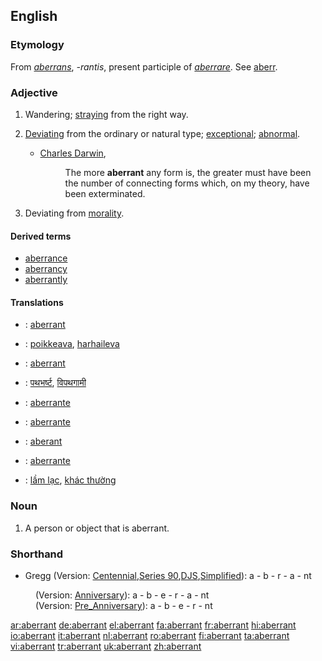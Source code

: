 ==English==

===Etymology===
From {{L.}} ''[[aberrans]]'', ''-rantis'', present participle of ''[[aberrare]]''. See [[aberr]].

===Adjective===
{{en-adj}}

# Wandering; [[straying]] from the right way.
# {{biology}} [[deviating|Deviating]] from the ordinary or natural type; [[exceptional]]; [[abnormal]].
#* [[w:Charles Darwin|Charles Darwin]],
#*: The more '''aberrant''' any form is, the greater must have been the number of connecting forms which, on my theory, have been exterminated.
# Deviating from [[morality]].

====Derived terms====
*[[aberrance]]
*[[aberrancy]]
*[[aberrantly]]

====Translations====
{{trans-top|wandering; straying from the right way}}
{{trans-mid}}
{{trans-bottom}}

{{trans-top|deviating from the ordinary or natural type; exceptional; abnormal}}
{{trans-mid}}
{{trans-bottom}}

{{trans-top|deviating from morality}}
{{trans-mid}}
{{trans-bottom}}

{{checktrans-top}}
* {{ttbc|Catalan}}: [[aberrant]] {{m|f}}
* {{ttbc|Finnish}}: [[poikkeava]], [[harhaileva]]
* {{ttbc|French}}: [[aberrant]] {{m}}
* {{ttbc|Hindi}}: [[पथभर्ष्ट]], [[विपथगामी]]
* {{ttbc|Italian}}: [[aberrante]] {{m}}
{{trans-mid}}
* {{ttbc|Portuguese}}: [[aberrante]] {{m}}
* {{ttbc|Romanian}}: [[aberant]]
* {{ttbc|Spanish}}: [[aberrante]] {{m}}
* {{ttbc|Vietnamese}}: [[lầm lạc]], [[khác thường]]
{{checktrans-bottom}}

===Noun===
{{en-noun}}

# A person or object that is aberrant.

===Shorthand===
* Gregg (Version: [http://en.wikipedia.org/wiki/Gregg_Shorthand#Centennial_Gregg_Shorthand Centennial],[http://en.wikipedia.org/wiki/Gregg_Shorthand#Series_90_Gregg_Shorthand  Series 90],[http://en.wikipedia.org/wiki/Gregg_Shorthand#Diamond_Jubilee_Gregg_Shorthand  DJS],[http://en.wikipedia.org/wiki/Gregg_Shorthand#Simplified_Gregg_Shorthand Simplified]): a - b - r - a - nt
: (Version: [http://en.wikipedia.org/wiki/Gregg_Shorthand#Anniversary_Gregg_Shorthand Anniversary]): a - b - e - r - a - nt
: (Version: [http://en.wikipedia.org/wiki/Gregg_Shorthand#Pre_Anniversary_Gregg_Shorthand Pre_Anniversary]): a - b - e - r - nt

[[ar:aberrant]]
[[de:aberrant]]
[[el:aberrant]]
[[fa:aberrant]]
[[fr:aberrant]]
[[hi:aberrant]]
[[io:aberrant]]
[[it:aberrant]]
[[nl:aberrant]]
[[ro:aberrant]]
[[fi:aberrant]]
[[ta:aberrant]]
[[vi:aberrant]]
[[tr:aberrant]]
[[uk:aberrant]]
[[zh:aberrant]]